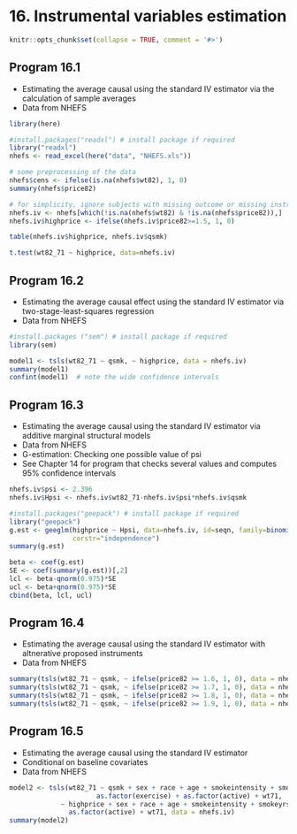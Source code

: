 # 16. Instrumental variables estimation{-}

```r
knitr::opts_chunk$set(collapse = TRUE, comment = '#>')
```

## Program 16.1

- Estimating the average causal using the standard IV estimator via the calculation of sample averages
- Data from NHEFS

```r
library(here)
```

```r
#install.packages("readxl") # install package if required
library("readxl")
nhefs <- read_excel(here("data", "NHEFS.xls"))

# some preprocessing of the data
nhefs$cens <- ifelse(is.na(nhefs$wt82), 1, 0)
summary(nhefs$price82)

# for simplicity, ignore subjects with missing outcome or missing instrument
nhefs.iv <- nhefs[which(!is.na(nhefs$wt82) & !is.na(nhefs$price82)),]
nhefs.iv$highprice <- ifelse(nhefs.iv$price82>=1.5, 1, 0)

table(nhefs.iv$highprice, nhefs.iv$qsmk)

t.test(wt82_71 ~ highprice, data=nhefs.iv)
```

## Program 16.2

- Estimating the average causal effect using the standard IV estimator via two-stage-least-squares regression
- Data from NHEFS
```r
#install.packages ("sem") # install package if required
library(sem)

model1 <- tsls(wt82_71 ~ qsmk, ~ highprice, data = nhefs.iv)
summary(model1)
confint(model1)  # note the wide confidence intervals
```

## Program 16.3

- Estimating the average causal using the standard IV estimator via additive marginal structural models
- Data from NHEFS
- G-estimation: Checking one possible value of psi
- See Chapter 14 for program that checks several values and computes 95% confidence intervals

```r
nhefs.iv$psi <- 2.396
nhefs.iv$Hpsi <- nhefs.iv$wt82_71-nhefs.iv$psi*nhefs.iv$qsmk

#install.packages("geepack") # install package if required
library("geepack")
g.est <- geeglm(highprice ~ Hpsi, data=nhefs.iv, id=seqn, family=binomial(),
                corstr="independence")
summary(g.est)

beta <- coef(g.est)
SE <- coef(summary(g.est))[,2]
lcl <- beta-qnorm(0.975)*SE
ucl <- beta+qnorm(0.975)*SE
cbind(beta, lcl, ucl)
```

## Program 16.4

- Estimating the average causal using the standard IV estimator with altnerative proposed instruments
- Data from NHEFS
```r
summary(tsls(wt82_71 ~ qsmk, ~ ifelse(price82 >= 1.6, 1, 0), data = nhefs.iv))
summary(tsls(wt82_71 ~ qsmk, ~ ifelse(price82 >= 1.7, 1, 0), data = nhefs.iv))
summary(tsls(wt82_71 ~ qsmk, ~ ifelse(price82 >= 1.8, 1, 0), data = nhefs.iv))
summary(tsls(wt82_71 ~ qsmk, ~ ifelse(price82 >= 1.9, 1, 0), data = nhefs.iv))
```

## Program 16.5

- Estimating the average causal using the standard IV estimator
- Conditional on baseline covariates
- Data from NHEFS
```r
model2 <- tsls(wt82_71 ~ qsmk + sex + race + age + smokeintensity + smokeyrs +
                      as.factor(exercise) + as.factor(active) + wt71,
             ~ highprice + sex + race + age + smokeintensity + smokeyrs + as.factor(exercise) +
               as.factor(active) + wt71, data = nhefs.iv)
summary(model2)
```

